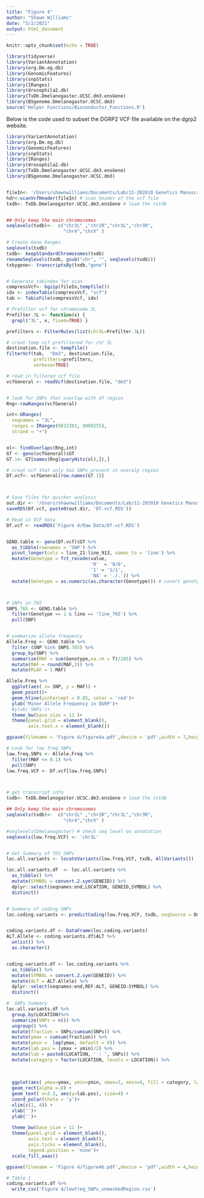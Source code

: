 ```yaml
---
title: "Figure 4"
author: "Shawn Williams"
date: "5/2/2021"
output: html_document
---
```


```r
knitr::opts_chunk$set(echo = TRUE)
```

```r
library(tidyverse)
library(VariantAnnotation)
library(org.Dm.eg.db)
library(GenomicFeatures)
library(snpStats)
library(IRanges)
library(drosophila2.db)
library(TxDb.Dmelanogaster.UCSC.dm3.ensGene)
library(BSgenome.Dmelanogaster.UCSC.dm3)
source('Helper Functions/Bioconductor_Functions.R')
```
Below is the code used to subset the DGRP2 VCF file available on the dgrp2 website.
```r
library(VariantAnnotation)
library(org.Dm.eg.db)
library(GenomicFeatures)
library(snpStats)
library(IRanges)
library(drosophila2.db)
library(TxDb.Dmelanogaster.UCSC.dm3.ensGene)
library(BSgenome.Dmelanogaster.UCSC.dm3)


fileIn<- '/Users/shawnwilliams/Documents/Lab/11-202010 Genetics Manuscript/01-R/dgrp2.vcf' # read in vcf file 
hdr<-scanVcfHeader(fileIn) # scan header of the vcf file 
txdb<- TxDb.Dmelanogaster.UCSC.dm3.ensGene # load the txtdb 


## Only keep the main chromosomes 
seqlevels(txdb)<-  c("chr2L" ,"chr2R","chr3L","chr3R",    
                     "chr4","chrX" )

# Create Gene Ranges
seqlevels(txdb)
txdb<- keepStandardChromosomes(txdb)
renameSeqlevels(txdb, gsub("chr", "", seqlevels(txdb)))
txbygene<- transcriptsBy(txdb,"gene")


# Generate tabindex for scan
compressVcf<- bgzip(fileIn,tempfile())
idx <- indexTabix(compressVcf, "vcf")
tab <- TabixFile(compressVcf, idx)

# Prefilter vcf for chromosome 3L
Prefilter.3L <- function(x) { 
  grepl("3L", x, fixed=TRUE) }

prefilters <- FilterRules(list(chr3L=Prefilter.3L))

# creat temp vcf prefiltered for chr 3L
destination.file <- tempfile()
filterVcf(tab,  "Dm3", destination.file, 
          prefilters=prefilters,
          verbose=TRUE)

# read in filtered vcf file 
vcfGeneral <- readVcf(destination.file, "dm3")


# look for SNPs that overlap with df region
Rng<-rowRanges(vcfGeneral)

int<-GRanges(
  seqnames = "3L",
  ranges = IRanges(9812381, 9899255),
  strand = "+")


ol<- findOverlaps(Rng,int)
GT <- geno(vcfGeneral)$GT
GT.1<- GT[names(Rng[queryHits(ol),]),]

# creat vcf that only has SNPs present in overalp region 
Df.vcf<- vcfGeneral[row.names(GT.1)]



# Save files for quicker analysis 
out.dir <- '/Users/shawnwilliams/Documents/Lab/11-202010 Genetics Manuscript/01-R/'
saveRDS(Df.vcf, paste0(out.dir, 'Df.vcf.RDS'))

```


```r
# Read in VCF data 
Df.vcf <- readRDS('Figure 4/Raw Data/Df.vcf.RDS') 


GENO.table <- geno(Df.vcf)$GT %>%
  as_tibble(rownames = 'SNP') %>%
  pivot_longer(cols = line_21:line_913, names_to = 'line') %>%
  mutate(Genotype = fct_recode(value,
                               '0'  = '0/0', 
                               '1' = '1/1',
                               'NA' = './.')) %>%
  mutate(Genotype = as.numeric(as.character(Genotype))) # covert genotype data into 0/1 



# SNPs in 765 
SNPS.765 <- GENO.table %>%
  filter(Genotype == 1 & line == 'line_765') %>%
  pull(SNP)


# summarize allele frequency 
Allele.Freq <- GENO.table %>% 
  filter (SNP %in% SNPS.765) %>%
  group_by(SNP) %>%
  summarise(MAF = sum(Genotype,na.rm = T)/205) %>%
  mutate(MAF = round(MAF,3)) %>%
  mutate(MiAF = 1-MAF)

Allele.Freq %>%
  ggplot(aes( x= SNP, y = MAF)) +
  geom_point()+
  geom_hline(yintercept = 0.05, color = 'red')+
  ylab('Minor Allele Frequency in DGRP')+
  #ylab('SNPs')+
  theme_bw(base_size = 11 )+
  theme(panel.grid = element_blank(),
        axis.text.x = element_blank())

ggsave(filename = 'Figure 4/figure4a.pdf',device = 'pdf',width = 7,height = 4)
```

```r

# Look for low freq SNPs
low.freq.SNPs <- Allele.Freq %>%
  filter(MAF <= 0.1) %>%
  pull(SNP)
low.freq.VCF <- Df.vcf[low.freq.SNPs]



# get transcript info 
txdb<- TxDb.Dmelanogaster.UCSC.dm3.ensGene # load the txtdb 

## Only keep the main chromosomes 
seqlevels(txdb)<-  c("chr2L" ,"chr2R","chr3L","chr3R",    
                     "chr4","chrX" )

#seqlevels(Dmelanogaster) # check seq level on annotation
seqlevels(low.freq.VCF) <- 'chr3L'


# Get Summary of 765 SNPs 
loc.all.variants <- locateVariants(low.freq.VCF, txdb, AllVariants())

loc.all.variants.df  <- loc.all.variants %>%
  as_tibble() %>%
  mutate(SYMBOL = convert.2.sym(GENEID)) %>% 
  dplyr::select(seqnames:end,LOCATION, GENEID,SYMBOL) %>%
  distinct()


# Summary of coding SNPs 
loc.coding.variants <- predictCoding(low.freq.VCF, txdb, seqSource = Dmelanogaster)


coding.variants.df <- DataFrame(loc.coding.variants) 
ALT.Allele <- coding.variants.df$ALT %>%
  unlist() %>%
  as.character()


coding.variants.df <- loc.coding.variants %>%
  as_tibble() %>%
  mutate(SYMBOL = convert.2.sym(GENEID)) %>% 
  mutate(ALT = ALT.Allele) %>%
  dplyr::select(seqnames:end,REF:ALT, GENEID:SYMBOL) %>%
  distinct()

#  SNPs Summary 
loc.all.variants.df %>%
  group_by(LOCATION)%>%
  summarize(SNPs = n()) %>% 
  ungroup() %>%
  mutate(fraction = SNPs/cumsum(SNPs)) %>%
  mutate(ymax = cumsum(fraction)) %>%
  mutate(ymin =  lag(ymax, default = 0)) %>%
  mutate(lab.pos = (ymax + ymin)/2) %>%
  mutate(lab = paste0(LOCATION, ' : ', SNPs)) %>%
  mutate(category = factor(LOCATION, levels = LOCATION)) %>%
  
  
  
  ggplot(aes( ymax=ymax, ymin=ymin, xmax=3, xmin=4, fill = category, label=lab)) +
  geom_rect(alpha =.8) +
  geom_text( x=3.3, aes(y=lab.pos), size=4) +
  coord_polar(theta = 'y')+ 
  xlim(c(1, 4)) +
  xlab('')+
  ylab('')+
  
  theme_bw(base_size = 11 )+
  theme(panel.grid = element_blank(),
        axis.text = element_blank(),
        axis.ticks = element_blank(),
        legend.position = 'none')+
  scale_fill_aaas()

ggsave(filename = 'Figure 4/figure4b.pdf',device = 'pdf',width = 4,height = 4)


```

```r
# Table 1
coding.variants.df %>%
  write_csv('Figure 4/lowfreq_SNPs_unmaskedRegion.csv')

```
